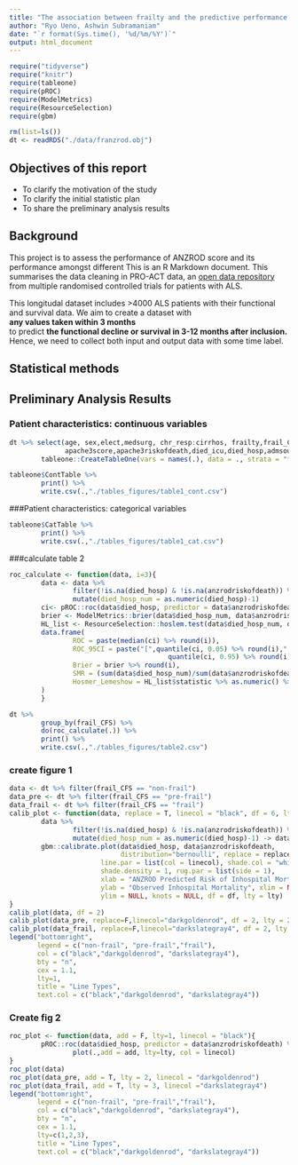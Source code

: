 ```yaml
---
title: "The association between frailty and the predictive performance of ANZROD score"
author: "Ryo Ueno, Ashwin Subramaniam" 
date: "`r format(Sys.time(), '%d/%m/%Y')`"
output: html_document
---
```


```r
require("tidyverse")
require("knitr")
require(tableone)
require(pROC)
require(ModelMetrics)
require(ResourceSelection)
require(gbm)

rm(list=ls())
dt <- readRDS("./data/franzrod.obj")
```

## Objectives of this report

- To clarify the motivation of the study
- To clarify the initial statistic plan
- To share the preliminary analysis results 

## Background

This project is to assess the performance of ANZROD score and its performance amongst different 
This is an R Markdown document. This summarises the data cleaning in PRO-ACT data, an [open data repository](https://nctu.partners.org/ProACT/Document/DisplayLatest/2) from multiple randomised controlled trials for patients with ALS. 

This longitudal dataset includes >4000 ALS patients with their functional and survival data. We aim to create a dataset with  
**any values taken within 3 months**  
to predict 
**the functional decline or survival in 3-12 months after inclusion.**  
Hence, we need to collect both input and output data with some time label. 

## Statistical methods


## Preliminary Analysis Results 

### Patient characteristics: continuous variables
```r
dt %>% select(age, sex,elect,medsurg, chr_resp:cirrhos, frailty,frail_CFS,anzrodriskofdeath,
              apache3score,apache3riskofdeath,died_icu,died_hosp,admsourc) %>% 
        tableone::CreateTableOne(vars = names(.), data = ., strata = "frail_CFS") -> tableone

tableone$ContTable %>% 
        print() %>% 
        write.csv(.,"./tables_figures/table1_cont.csv")
```

###Patient characteristics: categorical variables
```r
tableone$CatTable %>%
        print() %>%
        write.csv(.,"./tables_figures/table1_cat.csv")
```

###calculate table 2
```r
roc_calculate <- function(data, i=3){
        data <- data %>% 
                filter(!is.na(died_hosp) & !is.na(anzrodriskofdeath)) %>%
                mutate(died_hosp_num = as.numeric(died_hosp)-1)
        ci<- pROC::roc(data$died_hosp, predictor = data$anzrodriskofdeath) %>% ci()
        brier <- ModelMetrics::brier(data$died_hosp_num, data$anzrodriskofdeath)
        HL_list <- ResourceSelection::hoslem.test(data$died_hosp_num, data$anzrodriskofdeath,20)
        data.frame(
                ROC = paste(median(ci) %>% round(i)),
                ROC_95CI = paste("[",quantile(ci, 0.05) %>% round(i),";",
                                        quantile(ci, 0.95) %>% round(i) ,"]"),
                Brier = brier %>% round(i),
                SMR = (sum(data$died_hosp_num)/sum(data$anzrodriskofdeath)) %>% round(i),
                Hosmer_Lemeshow = HL_list$statistic %>% as.numeric() %>% round(i)
        )
        }

dt %>% 
        group_by(frail_CFS) %>% 
        do(roc_calculate(.)) %>%
        print() %>% 
        write.csv(.,"./tables_figures/table2.csv")

```

### create figure 1

```r
data <- dt %>% filter(frail_CFS == "non-frail")
data_pre <- dt %>% filter(frail_CFS == "pre-frail")
data_frail <- dt %>% filter(frail_CFS == "frail")
calib_plot <- function(data, replace = T, linecol = "black", df = 6, lty = 1){
        data %>% 
                filter(!is.na(died_hosp) & !is.na(anzrodriskofdeath)) %>%
                mutate(died_hosp_num = as.numeric(died_hosp)-1) -> data
        gbm::calibrate.plot(data$died_hosp, data$anzrodriskofdeath, 
                            distribution="bernoulli", replace = replace,
                       line.par = list(col = linecol), shade.col = "white",
                       shade.density = 1, rug.par = list(side = 1),
                       xlab = "ANZROD Predicted Risk of Inhospital Mortality", 
                       ylab = "Observed Inhospital Mortality", xlim = NULL,
                       ylim = NULL, knots = NULL, df = df, lty = lty)
}
calib_plot(data, df = 2)
calib_plot(data_pre, replace=F,linecol="darkgoldenrod", df = 2, lty = 2)
calib_plot(data_frail, replace=F,linecol="darkslategray4", df = 2, lty = 3)
legend("bottomright", 
       legend = c("non-frail", "pre-frail","frail"), 
       col = c("black","darkgoldenrod", "darkslategray4"),
       bty = "n", 
       cex = 1.1, 
       lty=1,
       title = "Line Types",
       text.col = c("black","darkgoldenrod", "darkslategray4"))
```

### Create fig 2
```r
roc_plot <- function(data, add = F, lty=1, linecol = "black"){
        pROC::roc(data$died_hosp, predictor = data$anzrodriskofdeath) %>% 
                plot(.,add = add, lty=lty, col = linecol)
}
roc_plot(data)
roc_plot(data_pre, add = T, lty = 2, linecol = "darkgoldenrod")
roc_plot(data_frail, add = T, lty = 3, linecol ="darkslategray4")
legend("bottomright", 
       legend = c("non-frail", "pre-frail","frail"), 
       col = c("black","darkgoldenrod", "darkslategray4"),
       bty = "n", 
       cex = 1.1, 
       lty=c(1,2,3),
       title = "Line Types",
       text.col = c("black","darkgoldenrod", "darkslategray4"))
```


